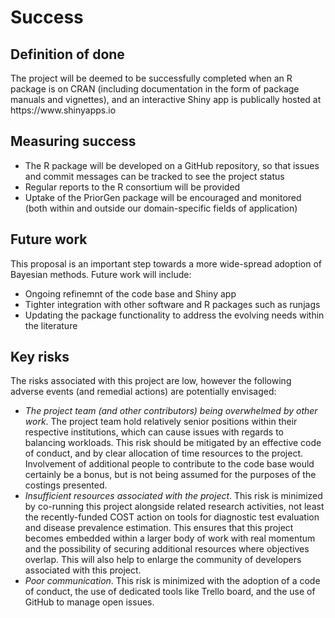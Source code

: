 # Success
 
## Definition of done
 
The project will be deemed to be successfully completed when an R package is on CRAN (including documentation in the form of package manuals and vignettes), and an interactive Shiny app is publically hosted at https://www.shinyapps.io


## Measuring success
 
* The R package will be developed on a GitHub repository, so that issues and commit messages can be tracked to see the project status
* Regular reports to the R consortium will be provided
* Uptake of the PriorGen package will be encouraged and monitored (both within and outside our domain-specific fields of application)

## Future work
 
This proposal is an important step towards a more wide-spread adoption of Bayesian methods.  Future work will include:

* Ongoing refinemnt of the code base and Shiny app
* Tighter integration with other software and R packages such as runjags
* Updating the package functionality to address the evolving needs within the literature


## Key risks
 
The risks associated with this project are low, however the following adverse events (and remedial actions) are potentially envisaged:

* *The project team (and other contributors) being overwhelmed by other work*.  The project team hold relatively senior positions within their respective institutions, which can cause issues with regards to balancing workloads.  This risk should be mitigated by an effective code of conduct, and by clear allocation of time resources to the project.  Involvement of additional people to contribute to the code base would certainly be a bonus, but is not being assumed for the purposes of the costings presented.
* *Insufficient resources associated with the project*.  This risk is minimized by co-running this project alongside related research activities, not least the recently-funded COST action on tools for diagnostic test evaluation and disease prevalence estimation.  This ensures that this project becomes embedded within a larger body of work with real momentum and the possibility of securing additional resources where objectives overlap.  This will also help to enlarge the community of developers associated with this project.
* *Poor communication*. This risk is minimized with the adoption of a code of conduct, the use of dedicated tools like Trello board, and the use of GitHub to manage open issues.
